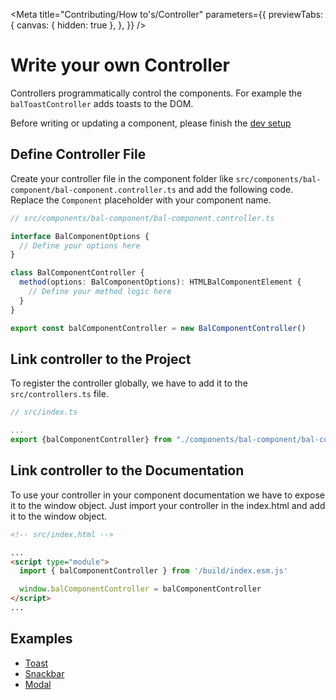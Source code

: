 
<Meta
  title="Contributing/How to's/Controller"
  parameters={{
    previewTabs: {
      canvas: { hidden: true },
    },
  }}
/>

# Write your own Controller

Controllers programmatically control the components. For example the `balToastController` adds toasts to the DOM.

Before writing or updating a component, please finish the [dev setup](?path=/docs/contributing-dev-setup--page)

## Define Controller File

Create your controller file in the component folder like `src/components/bal-component/bal-component.controller.ts` and add the following code.
Replace the `Component` placeholder with your component name.

```typescript
// src/components/bal-component/bal-component.controller.ts

interface BalComponentOptions {
  // Define your options here
}

class BalComponentController {
  method(options: BalComponentOptions): HTMLBalComponentElement {
    // Define your method logic here
  }
}

export const balComponentController = new BalComponentController()
```

## Link controller to the Project

To register the controller globally, we have to add it to the `src/controllers.ts` file.

```typescript
// src/index.ts

...
export {balComponentController} from "./components/bal-component/bal-component.controller";

```

## Link controller to the Documentation

To use your controller in your component documentation we have to expose it to the window object.
Just import your controller in the index.html and add it to the window object.

```html
<!-- src/index.html -->

...
<script type="module">
  import { balComponentController } from '/build/index.esm.js'

  window.balComponentController = balComponentController
</script>
...
```

## Examples

- [Toast](?path=/docs/components-toast--basic)
- [Snackbar](?path=/docs/components-snackbar--basic)
- [Modal](?path=/docs/components-modal--basic)

<bal-doc-github link="/stories/contributing/how-to's/01-controller.stories.mdx"></bal-doc-github>
